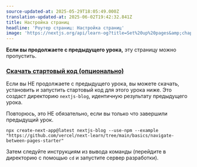 ```yaml
---
source-updated-at: 2025-05-29T18:05:49.000Z
translation-updated-at: 2025-06-02T19:42:32.841Z
title: Настройка страниц
headline: 'Роутер страниц: Настройка страниц'
image: 'https://nextjs.org/api/learn-og?title=Set%20up%20pages&amp;chapter=5'
---
```


**Если вы продолжаете с предыдущего урока,** эту страницу можно пропустить.

### [Скачать стартовый код (опционально)](#download-starter-code-optional)

Если вы НЕ продолжаете с предыдущего урока, вы можете скачать, установить и запустить стартовый код для этого урока ниже. Это создаст директорию `nextjs-blog`, идентичную результату предыдущего урока.

Повторюсь, это НЕ обязательно, если вы только что завершили предыдущий урок.

```
npx create-next-app@latest nextjs-blog --use-npm --example "https://github.com/vercel/next-learn/tree/main/basics/navigate-between-pages-starter"
```

Затем следуйте инструкциям из вывода команды (перейдите в директорию с помощью `cd` и запустите сервер разработки).